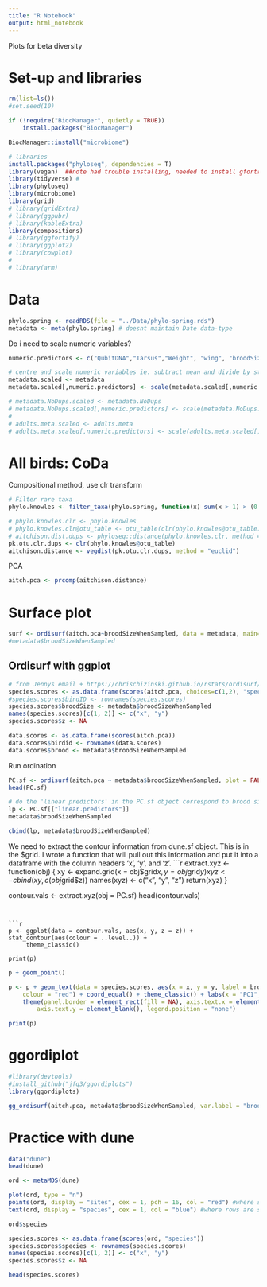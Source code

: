 ```yaml
---
title: "R Notebook"
output: html_notebook
---
```


Plots for beta diversity

# Set-up and libraries

```r
rm(list=ls())
#set.seed(10)
```


```r
if (!require("BiocManager", quietly = TRUE))
    install.packages("BiocManager")

BiocManager::install("microbiome")
```

```r
# libraries
install.packages("phyloseq", dependencies = T)
library(vegan)  ##note had trouble installing, needed to install gfortran first
library(tidyverse) #
library(phyloseq) 
library(microbiome)
library(grid)
# library(gridExtra)
# library(ggpubr)
# library(kableExtra)
library(compositions)
# library(ggfortify)
# library(ggplot2)
# library(cowplot)
# 
# library(arm)
```

# Data
```r
phylo.spring <- readRDS(file = "../Data/phylo-spring.rds")
metadata <- meta(phylo.spring) # doesnt maintain Date data-type
```

Do i need to scale numeric variables?
```r
numeric.predictors <- c("QubitDNA","Tarsus","Weight", "wing", "broodSizeWhenSampled", "broodSizeMax", "totalFledge", "clutchSize", "layDateFirst", "numberDeadPreRinged", "numberDeadPostRinged","scaled.mass","scaled.mass.wing.adult", "scaled.mass.tarsus.adult","scaled.mass.chick", "scaled.mass.tarsus", "scaled.mass.wing", "DistanceToEdge")

# centre and scale numeric variables ie. subtract mean and divide by st. deviation
metadata.scaled <- metadata
metadata.scaled[,numeric.predictors] <- scale(metadata.scaled[,numeric.predictors])

# metadata.NoDups.scaled <- metadata.NoDups
# metadata.NoDups.scaled[,numeric.predictors] <- scale(metadata.NoDups.scaled[,numeric.predictors])
# 
# adults.meta.scaled <- adults.meta
# adults.meta.scaled[,numeric.predictors] <- scale(adults.meta.scaled[,numeric.predictors])
```

# All birds: CoDa

Compositional method, use clr transform
```r
# Filter rare taxa
phylo.knowles <- filter_taxa(phylo.spring, function(x) sum(x > 1) > (0.05*length(x)), TRUE)
```

```r
# phylo.knowles.clr <- phylo.knowles
# phylo.knowles.clr@otu_table <- otu_table(clr(phylo.knowles@otu_table), taxa_are_rows = F)
# aitchison.dist.dups <- phyloseq::distance(phylo.knowles.clr, method = "euclidean")
pk.otu.clr.dups <- clr(phylo.knowles@otu_table)
aitchison.distance <- vegdist(pk.otu.clr.dups, method = "euclid")
```

PCA
```r
aitch.pca <- prcomp(aitchison.distance)
```

# Surface plot
```r
surf <- ordisurf(aitch.pca~broodSizeWhenSampled, data = metadata, main="", col="red")
#metadata$broodSizeWhenSampled
```

## Ordisurf with ggplot
```r
# from Jennys email + https://chrischizinski.github.io/rstats/ordisurf/
species.scores <- as.data.frame(scores(aitch.pca, choices=c(1,2), "species")) # where "species' are column names i.e. samples and choices refers to ordination axes i.e. PC1 and PC2
#species.scores$birdID <- rownames(species.scores)
species.scores$broodSize <- metadata$broodSizeWhenSampled
names(species.scores)[c(1, 2)] <- c("x", "y")
species.scores$z <- NA

data.scores <- as.data.frame(scores(aitch.pca))
data.scores$birdid <- rownames(data.scores)
data.scores$brood <- metadata$broodSizeWhenSampled
```

Run ordination
```r
PC.sf <- ordisurf(aitch.pca ~ metadata$broodSizeWhenSampled, plot = FALSE, scaling = 3)
head(PC.sf)
```

```r
# do the 'linear predictors' in the PC.sf object correspond to brood sizes? ## No
lp <- PC.sf[["linear.predictors"]]
metadata$broodSizeWhenSampled

cbind(lp, metadata$broodSizeWhenSampled)
```

We need to extract the contour information from dune.sf object. This is in the $grid. I wrote a function that will pull out this information and put it into a dataframe with the column headers ‘x’, ‘y’, and ‘z’.
```r
extract.xyz <- function(obj) {
    xy <- expand.grid(x = obj$grid$x, y = obj$grid$y)
    xyz <- cbind(xy, c(obj$grid$z))
    names(xyz) <- c("x", "y", "z")
    return(xyz)
}

contour.vals <- extract.xyz(obj = PC.sf)
head(contour.vals)
```


```r
p <- ggplot(data = contour.vals, aes(x, y, z = z)) + stat_contour(aes(colour = ..level..)) + 
     theme_classic()

print(p)
```

```r
p + geom_point()
```

```r
p <- p + geom_text(data = species.scores, aes(x = x, y = y, label = broodSize), 
    colour = "red") + coord_equal() + theme_classic() + labs(x = "PC1", y = "PC2") + 
    theme(panel.border = element_rect(fill = NA), axis.text.x = element_blank(), 
        axis.text.y = element_blank(), legend.position = "none")

print(p)
```

# ggordiplot
```r
#library(devtools)
#install_github("jfq3/ggordiplots")
library(ggordiplots)
```

```r
gg_ordisurf(aitch.pca, metadata$broodSizeWhenSampled, var.label = "brood size")
```

# Practice with dune

```r
data("dune")
head(dune)

ord <- metaMDS(dune)
```

```r
plot(ord, type = "n")
points(ord, display = "sites", cex = 1, pch = 16, col = "red") #where sites are colnames
text(ord, display = "species", cex = 1, col = "blue") #where rows are species names

ord$species


```

```r
species.scores <- as.data.frame(scores(ord, "species"))
species.scores$species <- rownames(species.scores)
names(species.scores)[c(1, 2)] <- c("x", "y")
species.scores$z <- NA

head(species.scores)
```


